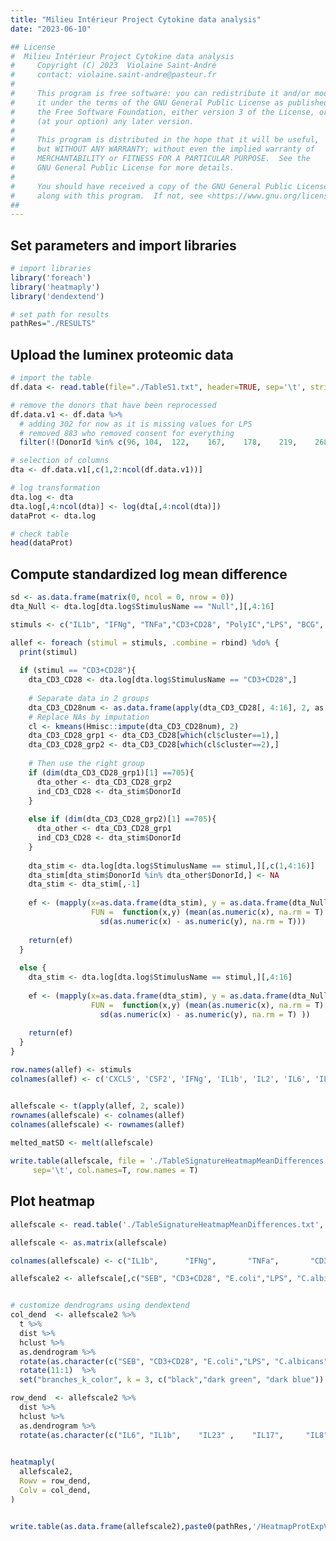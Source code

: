 ```yaml
---
title: "Milieu Intérieur Project Cytokine data analysis"
date: "2023-06-10"

## License
#  Milieu Intérieur Project Cytokine data analysis
#     Copyright (C) 2023  Violaine Saint-André
#     contact: violaine.saint-andre@pasteur.fr
# 
#     This program is free software: you can redistribute it and/or modify
#     it under the terms of the GNU General Public License as published by
#     the Free Software Foundation, either version 3 of the License, or
#     (at your option) any later version.
# 
#     This program is distributed in the hope that it will be useful,
#     but WITHOUT ANY WARRANTY; without even the implied warranty of
#     MERCHANTABILITY or FITNESS FOR A PARTICULAR PURPOSE.  See the
#     GNU General Public License for more details.
# 
#     You should have received a copy of the GNU General Public License
#     along with this program.  If not, see <https://www.gnu.org/licenses/>.
##
---
```


## Set parameters and import libraries
```r

# import libraries
library('foreach')
library('heatmaply')
library('dendextend')

# set path for results
pathRes="./RESULTS"

```

## Upload the luminex proteomic data
```r

# import the table
df.data <- read.table(file="./TableS1.txt", header=TRUE, sep='\t', stringsAsFactors = FALSE)

# remove the donors that have been reprocessed
df.data.v1 <- df.data %>% 
  # adding 302 for now as it is missing values for LPS 
  # removed 883 who removed consent for everything
  filter(!(DonorId %in% c(96, 104,	122,	167,	178,	219,	268,	279,	303,	308,	534,	701, 302, 883))) 

# selection of columns
dta <- df.data.v1[,c(1,2:ncol(df.data.v1))]

# log transformation
dta.log <- dta
dta.log[,4:ncol(dta)] <- log(dta[,4:ncol(dta)])
dataProt <- dta.log

# check table
head(dataProt)


```


## Compute standardized log mean difference
```r

sd <- as.data.frame(matrix(0, ncol = 0, nrow = 0))
dta_Null <- dta.log[dta.log$StimulusName == "Null",][,4:16]

stimuls <- c("IL1b", "IFNg", "TNFa","CD3+CD28", "PolyIC","LPS", "BCG", "C.albicans", "E.coli","Influenza", "SEB")

allef <- foreach (stimul = stimuls, .combine = rbind) %do% {
  print(stimul)
  
  if (stimul == "CD3+CD28"){
    dta_CD3_CD28 <- dta.log[dta.log$StimulusName == "CD3+CD28",]
    
    # Separate data in 2 groups
    dta_CD3_CD28num <- as.data.frame(apply(dta_CD3_CD28[, 4:16], 2, as.numeric), na.rm = T)
    # Replace NAs by imputation
    cl <- kmeans(Hmisc::impute(dta_CD3_CD28num), 2)
    dta_CD3_CD28_grp1 <- dta_CD3_CD28[which(cl$cluster==1),]
    dta_CD3_CD28_grp2 <- dta_CD3_CD28[which(cl$cluster==2),]
    
    # Then use the right group 
    if (dim(dta_CD3_CD28_grp1)[1] ==705){
      dta_other <- dta_CD3_CD28_grp2
      ind_CD3_CD28 <- dta_stim$DonorId
    }
    
    else if (dim(dta_CD3_CD28_grp2)[1] ==705){
      dta_other <- dta_CD3_CD28_grp1
      ind_CD3_CD28 <- dta_stim$DonorId
    }
    
    dta_stim <- dta.log[dta.log$StimulusName == stimul,][,c(1,4:16)]
    dta_stim[dta_stim$DonorId %in% dta_other$DonorId,] <- NA
    dta_stim <- dta_stim[,-1]
    
    ef <- (mapply(x=as.data.frame(dta_stim), y = as.data.frame(dta_Null),
                  FUN =  function(x,y) (mean(as.numeric(x), na.rm = T) - mean(as.numeric(y), na.rm = T))/
                    sd(as.numeric(x) - as.numeric(y), na.rm = T)))
    
    return(ef)
  }
  
  else {
    dta_stim <- dta.log[dta.log$StimulusName == stimul,][,4:16]
  
    ef <- (mapply(x=as.data.frame(dta_stim), y = as.data.frame(dta_Null),
                  FUN =  function(x,y) (mean(as.numeric(x), na.rm = T) - mean(as.numeric(y), na.rm = T))/
                    sd(as.numeric(x) - as.numeric(y), na.rm = T) ))
    
    return(ef)
  }
}

row.names(allef) <- stimuls
colnames(allef) <- c('CXCL5', 'CSF2', 'IFNg', 'IL1b', 'IL2', 'IL6', 'IL8',  'IL10', 'IL12p70', 'IL13',  'IL17',  'IL23', 'TNFa')


allefscale <- t(apply(allef, 2, scale))
rownames(allefscale) <- colnames(allef)
colnames(allefscale) <- rownames(allef)
  
melted_matSD <- melt(allefscale)

write.table(allefscale, file = './TableSignatureHeatmapMeanDifferences.txt', 
     sep='\t', col.names=T, row.names = T)

```

## Plot heatmap
```r

allefscale <- read.table('./TableSignatureHeatmapMeanDifferences.txt', sep='\t', header=T, row.names = 1)

allefscale <- as.matrix(allefscale)

colnames(allefscale) <- c("IL1b",      "IFNg",       "TNFa",       "CD3+CD28",   "PolyIC"  ,   "LPS"  ,      "BCG"    ,    "C.albicans" ,"E.coli"   ,  "Influenza" , "SEB") 

allefscale2 <- allefscale[,c("SEB", "CD3+CD28", "E.coli","LPS", "C.albicans", "BCG", "PolyIC","Influenza","IFNg","TNFa","IL1b")]


# customize dendrograms using dendextend
col_dend  <- allefscale2 %>% 
  t %>% 
  dist %>% 
  hclust %>% 
  as.dendrogram %>%
  rotate(as.character(c("SEB", "CD3+CD28", "E.coli","LPS", "C.albicans", "BCG", "PolyIC","Influenza","IFNg","TNFa","IL1b"))) %>%
  rotate(11:1)  %>%
  set("branches_k_color", k = 3, c("black","dark green", "dark blue")) 

row_dend  <- allefscale2 %>% 
  dist %>% 
  hclust %>% 
  as.dendrogram %>%
  rotate(as.character(c("IL6", "IL1b",    "IL23" ,    "IL17",     "IL8",   "CXCL5","TNFa",  "IL10",  "IL13",   "CSF2","IL2", "IFNg", "IL12p70" )))

  
heatmaply(
  allefscale2,
  Rowv = row_dend,
  Colv = col_dend, 
)


write.table(as.data.frame(allefscale2),paste0(pathRes,'/HeatmapProtExpValues_', Sys.Date(),'.txt'), quote=F, row.names = F, sep="\t")


```
